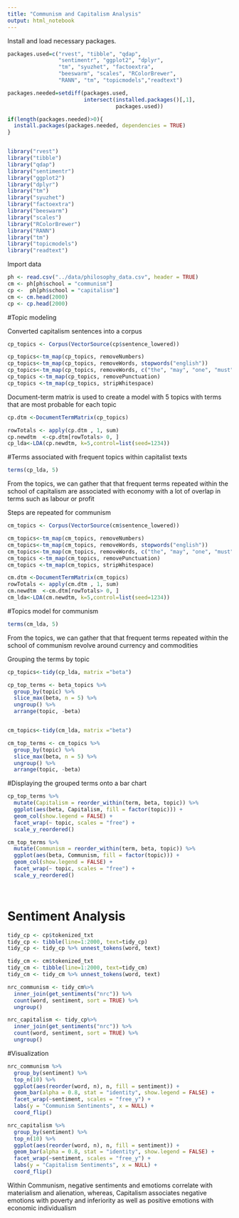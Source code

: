 ```yaml
---
title: "Communism and Capitalism Analysis"
output: html_notebook
---
```

Install and load necessary packages. 
 
```r
packages.used=c("rvest", "tibble", "qdap", 
                "sentimentr", "ggplot2", "dplyr",
                "tm", "syuzhet", "factoextra", 
                "beeswarm", "scales", "RColorBrewer",
                "RANN", "tm", "topicmodels","readtext")

packages.needed=setdiff(packages.used, 
                        intersect(installed.packages()[,1], 
                                  packages.used))

if(length(packages.needed)>0){
  install.packages(packages.needed, dependencies = TRUE)
}


library("rvest")
library("tibble")
library("qdap")
library("sentimentr")
library("ggplot2")
library("dplyr")
library("tm")
library("syuzhet")
library("factoextra")
library("beeswarm")
library("scales")
library("RColorBrewer")
library("RANN")
library("tm")
library("topicmodels")
library("readtext")

```
Import data
```r
ph <- read.csv("../data/philosophy_data.csv", header = TRUE)
cm <- ph[ph$school = "communism"]
cp <-  ph[ph$school = "capitalism"]
cm <- cm.head(2000)
cp <- cp.head(2000)
```

#Topic modeling 

Converted capitalism sentences into a corpus
```r
cp_topics <- Corpus(VectorSource(cp$sentence_lowered))

cp_topics<-tm_map(cp_topics, removeNumbers)
cp_topics<-tm_map(cp_topics, removeWords, stopwords("english"))
cp_topics<-tm_map(cp_topics, removeWords, c("the", "may", "one", "must", "can", "will", "two", "upon", "great", "part", "always", "therefore", "much"))
cp_topics <-tm_map(cp_topics, removePunctuation)
cp_topics <-tm_map(cp_topics, stripWhitespace)
```

Document-term matrix is used to create a model with 5 topics with terms that are most probable for each topic
```r
cp.dtm <-DocumentTermMatrix(cp_topics)

rowTotals <- apply(cp.dtm , 1, sum)
cp.newdtm  <-cp.dtm[rowTotals> 0, ] 
cp_lda<-LDA(cp.newdtm, k=5,control=list(seed=1234))
```

#Terms associated with frequent topics within capitalist texts
```r
terms(cp_lda, 5) 
```

From the topics, we can gather that that frequent terms repeated within the school of capitalism
are associated with economy with a lot of overlap in terms such as labour or profit

Steps are repeated for communism
```r
cm_topics <- Corpus(VectorSource(cm$sentence_lowered))

cm_topics<-tm_map(cm_topics, removeNumbers)
cm_topics<-tm_map(cm_topics, removeWords, stopwords("english"))
cm_topics<-tm_map(cm_topics, removeWords, c("the", "may", "one", "must", "can", "will", "two", "upon","form", "use", "must", "commodities", "value", "therefore"))
cm_topics <-tm_map(cm_topics, removePunctuation)
cm_topics <-tm_map(cm_topics, stripWhitespace)

cm.dtm <-DocumentTermMatrix(cm_topics)
rowTotals <- apply(cm.dtm , 1, sum)
cm.newdtm  <-cm.dtm[rowTotals> 0, ] 
cm_lda<-LDA(cm.newdtm, k=5,control=list(seed=1234))
```

#Topics model for communism
```r
terms(cm_lda, 5)
```
From the topics, we can gather that that frequent terms repeated within the school of communism
revolve around currency and commodities


Grouping the terms by topic

```r
cp_topics<-tidy(cp_lda, matrix ="beta")

cp_top_terms <- beta_topics %>%
  group_by(topic) %>%
  slice_max(beta, n = 5) %>% 
  ungroup() %>%
  arrange(topic, -beta)


cm_topics<-tidy(cm_lda, matrix ="beta")

cm_top_terms <- cm_topics %>%
  group_by(topic) %>%
  slice_max(beta, n = 5) %>% 
  ungroup() %>%
  arrange(topic, -beta)

```

#Displaying the grouped terms onto a bar chart
```r
cp_top_terms %>%
  mutate(Capitalism = reorder_within(term, beta, topic)) %>%
  ggplot(aes(beta, Capitalism, fill = factor(topic))) +
  geom_col(show.legend = FALSE) +
  facet_wrap(~ topic, scales = "free") +
  scale_y_reordered()

cm_top_terms %>%
  mutate(Communism = reorder_within(term, beta, topic)) %>%
  ggplot(aes(beta, Communism, fill = factor(topic))) +
  geom_col(show.legend = FALSE) +
  facet_wrap(~ topic, scales = "free") +
  scale_y_reordered()




```

# Sentiment Analysis

```r
tidy_cp <- cp$tokenized_txt 
tidy_cp <- tibble(line=1:2000, text=tidy_cp)
tidy_cp <- tidy_cp %>% unnest_tokens(word, text)

tidy_cm <- cm$tokenized_txt 
tidy_cm <- tibble(line=1:2000, text=tidy_cm)
tidy_cm <- tidy_cm %>% unnest_tokens(word, text)

nrc_communism <- tidy_cm%>%
  inner_join(get_sentiments("nrc")) %>%
  count(word, sentiment, sort = TRUE) %>%
  ungroup()

nrc_capitalism <- tidy_cp%>%
  inner_join(get_sentiments("nrc")) %>%
  count(word, sentiment, sort = TRUE) %>%
  ungroup()

```

#Visualization
```r
nrc_communism %>%
  group_by(sentiment) %>%
  top_n(10) %>%
  ggplot(aes(reorder(word, n), n, fill = sentiment)) +
  geom_bar(alpha = 0.8, stat = "identity", show.legend = FALSE) +
  facet_wrap(~sentiment, scales = "free_y") +
  labs(y = "Communism Sentiments", x = NULL) +
  coord_flip()

nrc_capitalism %>%
  group_by(sentiment) %>%
  top_n(10) %>%
  ggplot(aes(reorder(word, n), n, fill = sentiment)) +
  geom_bar(alpha = 0.8, stat = "identity", show.legend = FALSE) +
  facet_wrap(~sentiment, scales = "free_y") +
  labs(y = "Capitalism Sentiments", x = NULL) +
  coord_flip()

```

Within Communism, negative sentiments and emotioms correlate with materialism and alienation, whereas, Capitalism associates negative emotions with poverty and inferiority as well as positive emotions with economic individualism


